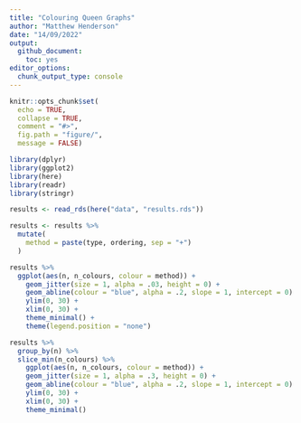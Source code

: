 ```yaml
---
title: "Colouring Queen Graphs"
author: "Matthew Henderson"
date: "14/09/2022"
output:
  github_document:
    toc: yes
editor_options: 
  chunk_output_type: console
---
```


```r
knitr::opts_chunk$set(
  echo = TRUE,
  collapse = TRUE,
  comment = "#>",
  fig.path = "figure/",
  message = FALSE)
```

```r
library(dplyr)
library(ggplot2)
library(here)
library(readr)
library(stringr)

results <- read_rds(here("data", "results.rds"))

results <- results %>%
  mutate(
    method = paste(type, ordering, sep = "+")
  )

results %>%
  ggplot(aes(n, n_colours, colour = method)) +
    geom_jitter(size = 1, alpha = .03, height = 0) +
    geom_abline(colour = "blue", alpha = .2, slope = 1, intercept = 0) +
    ylim(0, 30) +
    xlim(0, 30) +
    theme_minimal() +
    theme(legend.position = "none")
```


```r
results %>%
  group_by(n) %>%
  slice_min(n_colours) %>%
    ggplot(aes(n, n_colours, colour = method)) +
    geom_jitter(size = 1, alpha = .3, height = 0) +
    geom_abline(colour = "blue", alpha = .2, slope = 1, intercept = 0) +
    ylim(0, 30) +
    xlim(0, 30) +
    theme_minimal()
```

